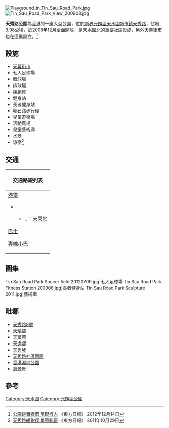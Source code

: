{{公園
| 名稱 = 天秀路公園<br />{{lang|en|Tin Sau Road Park}}<ref>{{Cite web |url=https://www.lcsd.gov.hk/en/facilities/facilitieslist/facilities.php?ftid=26&did=18 |title=Leisure and Cultural Services Department |accessdate=2018-10-24 |date=2018-10-24 |publisher=[[康樂及文化事務署|康樂及文化事務署]] |archive-date=2018-10-24 |archive-url=https://web.archive.org/web/20181024113348/https://www.lcsd.gov.hk/en/facilities/facilitieslist/facilities.php?ftid=26&did=18 |dead-url=no }}</ref>
| 圖片 = Tin_Sau_Road_Park_Overview_201107.jpg
| 圖片尺寸 =
| 圖片說明 = 天秀路公園
| 類型 = 
| 地點 = [[新界|新界]][[元朗區|元朗區]][[天水圍新市鎮|天水圍]][[天秀路|天秀路]]
| 經緯度 = {{coord|22|17|6|N|114|7|49|E|type:landmark_region:HK}}
| 面積 = 
| 設立時間 = 
| 管理者 = [[康樂及文化事務署|康樂及文化事務署]]
| 年遊客數 = 
| 開放時間 = 全日開放<ref>{{Cite web |url=https://www.lcsd.gov.hk/tc/facilities/facilitieslist/facilities.php?ftid=26&did=18 |title=康樂及文化事務署香港 - 設施 |accessdate=2018-10-24 |date=2018-10-24 |publisher=[[康樂及文化事務署|康樂及文化事務署]] |archive-date=2018-10-24 |archive-url=https://web.archive.org/web/20181024113242/https://www.lcsd.gov.hk/tc/facilities/facilitieslist/facilities.php?ftid=26&did=18 |dead-url=no }}</ref>
| 電話號碼 ={{Tel|852||2478 4342}}
}}
[[File:Playground_in_Tin_Sau_Road_Park.jpg|thumb]]
[[File:Tin_Sau_Road_Park_View_200908.jpg|thumb]]

'''天秀路公園'''為[[香港|香港]]的一座大型公園，位於[[新界|新界]][[元朗區|元朗區]][[天水圍新市鎮|天水圍新市鎮]][[天秀路|天秀路]]，佔地3.98公頃，於2008年12月全面開放，是[[天水圍北|天水圍北]]的重要社區設施，另外[[天幕街市|天幕街市]]也在這裏設立。<ref>[http://orientaldaily.on.cc/cnt/news/20121214/00196_004.html 公園跳舞者眾 阻礙行人] {{Wayback|url=http://orientaldaily.on.cc/cnt/news/20121214/00196_004.html |date=20190611155206 }} 《東方日報》 2012年12月14日</ref>

==設施==
*[[天幕街市|天幕街市]]
*七人足球場
*籃球場
*排球場
*緩跑徑
*健身站
*長者健身站
*卵石路步行徑
*兒童遊樂場
*活動廣場
*兒童藝術廊
*水景
*涼亭<ref>[http://orientaldaily.on.cc/cnt/news/20111029/00196_002.html 天秀路緩跑徑 單車亂竄] {{Wayback|url=http://orientaldaily.on.cc/cnt/news/20111029/00196_002.html |date=20160305071824 }} 《東方日報》 2011年10月29日</ref>

==交通==
{| class="mw-collapsible mw-collapsed wikitable" style="background:white; margin: 0 auto; width: auto;" 
! 交通路線列表
|-
|
;[[港鐵|港鐵]]
*{{港鐵路線標誌|LRT}}
**{{港鐵路線標誌|705}}、{{港鐵路線標誌|706}}：[[天秀站|天秀站]]
;[[香港巴士|巴士]]
{{九龍新界巴士簡單列表|65X|69C|265M|265S|269A|269D|269M|269P|269X|276B|K73|N269}}
{{過海隧道巴士簡單列表|967|967X|969C|969N|N969}}
{{大嶼山巴士簡單列表|E37|E37C|N30|NA37}}
;[[香港小巴|專線小巴]]
{{新界專線小巴簡單列表|77A|79S}}
|}

==圖集==
<gallery>
Tin Sau Road Park Soccer field 20120709.jpg|七人足球場
Tin Sau Road Park Fitness Station 200908.jpg|長者健身站
Tin Sau Road Park Sculpture 2011.jpg|藝術廊
</gallery>

== 毗鄰 ==
* [[天秀路8號|天秀路8號]]
* [[天晴邨|天晴邨]]
* [[天富苑|天富苑]]
* [[天逸邨|天逸邨]]
* [[天秀墟|天秀墟]]
* [[天秀路社區園圃|天秀路社區園圃]]
* [[香港濕地公園|香港濕地公園]]
* [[慧景軒|慧景軒]]

== 參考 ==
{{reflist}}

{{香港主要公園}}

[[Category:天水圍|Category:天水圍]]
[[Category:元朗區公園|Category:元朗區公園]]
